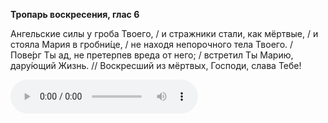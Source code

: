 **Тропарь воскресения, глас 6**

Ангельские силы у гроба Твоего, / и стражники стали, как мёртвые, / и стояла Мария в гробни́це, / не находя непорочного тела Твоего. / Пове́рг Ты ад, не претерпев вреда от него; / встретил Ты Марию, дару́ющий Жизнь. // Воскресший из мёртвых, Господи, слава Тебе!

<audio controls>
    <source
        src="https://psmb-neos-resources.hb.bizmrg.com/target/psmb/d2020d591838688144acc8b26f18bc70f341c100/glass6.mp3"
        type="audio/mpeg"
    />
</audio>
